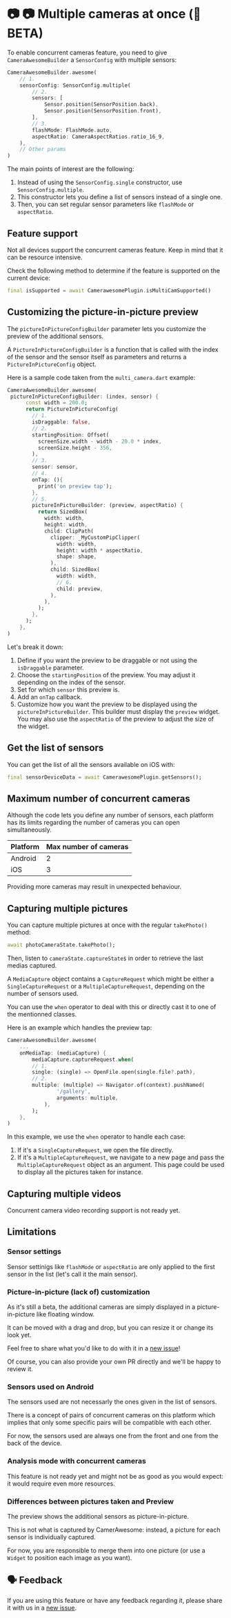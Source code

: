# 📷 📷 Multiple cameras at once (🚧 BETA)

To enable concurrent cameras feature, you need to give `CameraAwesomeBuilder` a `SensorConfig` with multiple sensors:

```dart
CameraAwesomeBuilder.awesome(
    // 1.
    sensorConfig: SensorConfig.multiple(
        // 2.
        sensors: [
            Sensor.position(SensorPosition.back),
            Sensor.position(SensorPosition.front),
        ],
        // 3.
        flashMode: FlashMode.auto,
        aspectRatio: CameraAspectRatios.ratio_16_9,
    ),
    // Other params
)
```

The main points of interest are the following:

1. Instead of using the `SensorConfig.single` constructor, use `SensorConfig.multiple`.
2. This constructor lets you define a list of sensors instead of a single one.
3. Then, you can set regular sensor parameters like `flashMode` or `aspectRatio`.

## Feature support

Not all devices support the concurrent cameras feature. Keep in mind that it can be resource intensive.

Check the following method to determine if the feature is supported on the current device:

```dart
final isSupported = await CamerawesomePlugin.isMultiCamSupported()
```

## Customizing the picture-in-picture preview

The `pictureInPictureConfigBuilder` parameter lets you customize the preview of the additional sensors.

A `PictureInPictureConfigBuilder` is a function that is called with the index of the sensor and the sensor itself as parameters and returns a `PictureInPictureConfig` object.

Here is a sample code taken from the `multi_camera.dart` example:

```dart
CameraAwesomeBuilder.awesome(
 pictureInPictureConfigBuilder: (index, sensor) {
      const width = 200.0;
      return PictureInPictureConfig(
        // 1.
        isDraggable: false,
        // 2.
        startingPosition: Offset(
          screenSize.width - width - 20.0 * index,
          screenSize.height - 356,
        ),
        // 3.
        sensor: sensor,
        // 4.
        onTap: (){
          print('on preview tap');
        },
        // 5.
        pictureInPictureBuilder: (preview, aspectRatio) {
          return SizedBox(
            width: width,
            height: width,
            child: ClipPath(
              clipper: _MyCustomPipClipper(
                width: width,
                height: width * aspectRatio,
                shape: shape,
              ),
              child: SizedBox(
                width: width,
                // 6.
                child: preview,
              ),
            ),
          );
        },
      );
    },
)
```

Let's break it down:

1. Define if you want the preview to be draggable or not using the `isDraggable` parameter.
2. Choose the `startingPosition` of the preview. You may adjust it depending on the index of the sensor.
3. Set for which `sensor` this preview is.
4. Add an `onTap` callback.
5. Customize how you want the preview to be displayed using the `pictureInPictureBuilder`. This builder must display the `preview` widget. You may also use the `aspectRatio` of the preview to adjust the size of the widget.



## Get the list of sensors

You can get the list of all the sensors available on iOS with:

```dart
final sensorDeviceData = await CamerawesomePlugin.getSensors();
```

## Maximum number of concurrent cameras

Although the code lets you define any number of sensors, each platform has its limits regarding the number of cameras you can open simultaneously.

| Platform | Max number of cameras |
| -------- | --------------------- |
| Android  | 2                     |
| iOS      | 3                     |

Providing more cameras may result in unexpected behaviour.


## Capturing multiple pictures

You can capture multiple pictures at once with the regular `takePhoto()` method:

```dart
await photoCameraState.takePhoto();
```

Then, listen to `cameraState.captureState$` in order to retrieve the last medias captured.

A `MediaCapture` object contains a `CaptureRequest` which might be either a `SingleCaptureRequest` or a `MultipleCaptureRequest`, depending on the number of sensors used.

You can use the `when` operator to deal with this or directly cast it to one of the mentionned classes.

Here is an example which handles the preview tap:

```dart
CameraAwesomeBuilder.awesome(
    ...
    onMediaTap: (mediaCapture) {
        mediaCapture.captureRequest.when(
        // 1.
        single: (single) => OpenFile.open(single.file?.path),
        // 2.
        multiple: (multiple) => Navigator.of(context).pushNamed(
                '/gallery',
                arguments: multiple,
            ),
        );
    },
)
```
In this example, we use the `when` operator to handle each case:
1. If it's a `SingleCaptureRequest`, we open the file directly.
2. If it's a `MultipleCaptureRequest`, we navigate to a new page and pass the `MultipleCaptureRequest` object as an argument. This page could be used to display all the pictures taken for instance.



## Capturing multiple videos

Concurrent camera video recording support is not ready yet.


## Limitations

### Sensor settings

Sensor settinigs like `flashMode` or `aspectRatio` are only applied to the first sensor in the list (let's call it the main sensor).

### Picture-in-picture (lack of) customization

As it's still a beta, the additional cameras are simply displayed in a picture-in-picture like floating window.

It can be moved with a drag and drop, but you can resize it or change its look yet.

Feel free to share what you'd like to do with it in a [new issue](https://github.com/Apparence-io/CamerAwesome/issues/new/choose)!

Of course, you can also provide your own PR directly and we'll be happy to review it.

### Sensors used on Android

The sensors used are not necessarly the ones given in the list of sensors.

There is a concept of pairs of concurrent cameras on this platform which implies that only some specific pairs will be compatible with each other.

For now, the sensors used are always one from the front and one from the back of the device.

### Analysis mode with concurrent cameras

This feature is not ready yet and might not be as good as you would expect: it would require even more resources.

### Differences between pictures taken and Preview

The preview shows the additional sensors as picture-in-picture.

This is not what is captured by CamerAwesome: instead, a picture for each sensor is individually captured.

For now, you are responsible to merge them into one picture (or use a `Widget` to position each image as you want).


## 🗣️ Feedback

If you are using this feature or have any feedback regarding it, please share it with us in a [new issue](https://github.com/Apparence-io/CamerAwesome/issues/new/choose).